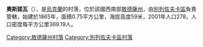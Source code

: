{{expand|time=2016-09-03T09:55:27+00:00}}
{{unreferenced|time=2016-09-03T09:55:27+00:00}}
{{coord|47|7|37|N|31|12|59|E|scale:30000|display=title}}

'''奧斯諾瓦'''（{{lang-uk|Основа}}），是[[烏克蘭|烏克蘭]]的村落，位於該國西南部[[敖德薩州|敖德薩州]]，由[[別列佐夫卡區|別列佐夫卡區]]負責管轄，始建於1865年，面積0.75平方公里，海拔高度59米，2001年人口278，人口密度每平方公里369.19人。

{{DEFAULTSORT:Основа}}
[[Category:敖德薩州村落|Category:敖德薩州村落]]
[[Category:別列佐夫卡區村落|Category:別列佐夫卡區村落]]


{{Odessa-geo-stub}}
